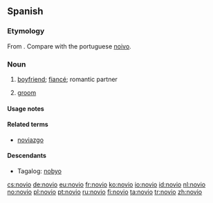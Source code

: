 ==Spanish==

===Etymology===
From {{etyl|la|es}} {{term|novus||new|lang=la}}. Compare with the portuguese [[noivo]].

===Noun===
{{es-noun-mf|feminine=novia}}

# [[boyfriend]]; [[fiancé]]; romantic partner
# {{context|wedding}} [[groom]]

====Usage notes====
{{es-note-noun-mf}}

====Related terms====
* [[noviazgo]] {{m}}

====Descendants====
* Tagalog: [[nobyo]]

[[cs:novio]]
[[de:novio]]
[[eu:novio]]
[[fr:novio]]
[[ko:novio]]
[[io:novio]]
[[id:novio]]
[[nl:novio]]
[[no:novio]]
[[pl:novio]]
[[pt:novio]]
[[ru:novio]]
[[fi:novio]]
[[ta:novio]]
[[tr:novio]]
[[zh:novio]]
